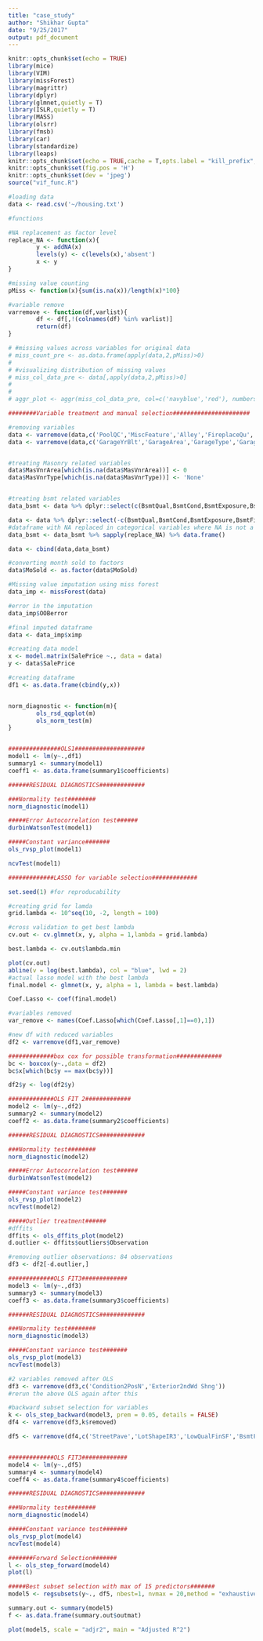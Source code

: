 ```yaml
---
title: "case_study"
author: "Shikhar Gupta"
date: "9/25/2017"
output: pdf_document
---
```


```r
knitr::opts_chunk$set(echo = TRUE)
library(mice)
library(VIM)
library(missForest)
library(magrittr)
library(dplyr)
library(glmnet,quietly = T)
library(ISLR,quietly = T)
library(MASS)
library(olsrr)
library(fmsb)
library(car)
library(standardize)
library(leaps)
knitr::opts_chunk$set(echo = TRUE,cache = T,opts.label = "kill_prefix",fig.align='center',dev = 'pdf',tidy.opts=list(width.cutoff=60),tidy=TRUE)
knitr::opts_chunk$set(fig.pos = 'H')
knitr::opts_chunk$set(dev = 'jpeg')
source("vif_func.R")
```


```r
#loading data
data <- read.csv('~/housing.txt')
```

```r
#functions

#NA replacement as factor level
replace_NA <- function(x){
        y <- addNA(x)
        levels(y) <- c(levels(x),'absent')
        x <- y
}

#missing value counting
pMiss <- function(x){sum(is.na(x))/length(x)*100}

#variable remove
varremove <- function(df,varlist){
        df <- df[,!(colnames(df) %in% varlist)]   
        return(df)       
}

```



```r
# #missing values across variables for original data
# miss_count_pre <- as.data.frame(apply(data,2,pMiss)>0)
# 
# #visualizing distribution of missing values
# miss_col_data_pre <- data[,apply(data,2,pMiss)>0]
# 
# 
# aggr_plot <- aggr(miss_col_data_pre, col=c('navyblue','red'), numbers=TRUE, sortVars=TRUE, labels=names(miss_col_data_pre), cex.axis=.7, gap=3, ylab=c("Histogram of missing data","Pattern"))

########Variable treatment and manual selection######################

#removing variables
data <- varremove(data,c('PoolQC','MiscFeature','Alley','FireplaceQu','Fence','Id','Utilities'))
data <- varremove(data,c('GarageYrBlt','GarageArea','GarageType','GarageFinish','GarageQual','GarageCond'))


#treating Masonry related variables
data$MasVnrArea[which(is.na(data$MasVnrArea))] <- 0
data$MasVnrType[which(is.na(data$MasVnrType))] <- 'None'


#treating bsmt related variables
data_bsmt <- data %>% dplyr::select(c(BsmtQual,BsmtCond,BsmtExposure,BsmtFinType1,BsmtFinType2))

data <- data %>% dplyr::select(-c(BsmtQual,BsmtCond,BsmtExposure,BsmtFinType1,BsmtFinType2))
#dataframe with NA replaced in categorical variables where NA is not a missing value
data_bsmt <- data_bsmt %>% sapply(replace_NA) %>% data.frame()

data <- cbind(data,data_bsmt)

#converting month sold to factors
data$MoSold <- as.factor(data$MoSold)

```



```r
#Missing value imputation using miss forest
data_imp <- missForest(data)

#error in the imputation
data_imp$OOBerror

#final imputed dataframe
data <- data_imp$ximp
```



```r
#creating data model
x <- model.matrix(SalePrice ~., data = data)
y <- data$SalePrice

#creating dataframe
df1 <- as.data.frame(cbind(y,x))


norm_diagnostic <- function(m){
        ols_rsd_qqplot(m)
        ols_norm_test(m)
}


###############OLS1####################
model1 <- lm(y~.,df1)
summary1 <- summary(model1)
coeff1 <- as.data.frame(summary1$coefficients)

######RESIDUAL DIAGNOSTICS#############

###Normality test########
norm_diagnostic(model1)

#####Error Autocorrelation test######
durbinWatsonTest(model1)

#####Constant variance#######
ols_rvsp_plot(model1)

ncvTest(model1)

#############LASSO for variable selection#############

set.seed(1) #for reproducability

#creating grid for lamda
grid.lambda <- 10^seq(10, -2, length = 100)

#cross validation to get best lambda
cv.out <- cv.glmnet(x, y, alpha = 1,lambda = grid.lambda)

best.lambda <- cv.out$lambda.min

plot(cv.out)
abline(v = log(best.lambda), col = "blue", lwd = 2)
#actual lasso model with the best lambda
final.model <- glmnet(x, y, alpha = 1, lambda = best.lambda)

Coef.Lasso <- coef(final.model)

#variables removed
var_remove <- names(Coef.Lasso[which(Coef.Lasso[,1]==0),1])

#new df with reduced variables
df2 <- varremove(df1,var_remove)

```



```r
#############box cox for possible transformation#############
bc <- boxcox(y~.,data = df2)
bc$x[which(bc$y == max(bc$y))]

df2$y <- log(df2$y)

#############OLS FIT 2#############
model2 <- lm(y~.,df2)
summary2 <- summary(model2)
coeff2 <- as.data.frame(summary2$coefficients)

######RESIDUAL DIAGNOSTICS#############

###Normality test########
norm_diagnostic(model2)

#####Error Autocorrelation test######
durbinWatsonTest(model2)

#####Constant variance test#######
ols_rvsp_plot(model2)
ncvTest(model2)
```


```r
#####Outlier treatment######
#dffits
dffits <- ols_dffits_plot(model2)
d.outlier <- dffits$outliers$Observation

#removing outlier observations: 84 observations
df3 <- df2[-d.outlier,]
```


```r
#############OLS FIT3#############
model3 <- lm(y~.,df3)
summary3 <- summary(model3)
coeff3 <- as.data.frame(summary3$coefficients)

######RESIDUAL DIAGNOSTICS#############

###Normality test########
norm_diagnostic(model3)

#####Constant variance test#######
ols_rvsp_plot(model3)
ncvTest(model3)

#2 variables removed after OLS
df3 <- varremove(df3,c('Condition2PosN','Exterior2ndWd Shng'))
#rerun the above OLS again after this
```



```r
#backward subset selection for variables
k <- ols_step_backward(model3, prem = 0.05, details = FALSE)
df4 <- varremove(df3,k$removed)
```

```r
df5 <- varremove(df4,c('StreetPave','LotShapeIR3','LowQualFinSF','BsmtFinType1Unf','BsmtFinSF1'))


#############OLS FIT3#############
model4 <- lm(y~.,df5)
summary4 <- summary(model4)
coeff4 <- as.data.frame(summary4$coefficients)

######RESIDUAL DIAGNOSTICS#############

###Normality test########
norm_diagnostic(model4)

#####Constant variance test#######
ols_rvsp_plot(model4)
ncvTest(model4)

#######Forward Selection#######
l <- ols_step_forward(model4)
plot(l)

#####Best subset selection with max of 15 predictors#######
model5 <- regsubsets(y~., df5, nbest=1, nvmax = 20,method = "exhaustive",force.in = NULL, force.out = NULL)

summary.out <- summary(model5)
f <- as.data.frame(summary.out$outmat)

plot(model5, scale = "adjr2", main = "Adjusted R^2")




```











